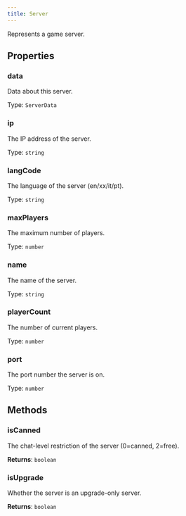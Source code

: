 ```yaml
---
title: Server
---
```



Represents a game server.


## Properties
### data


Data about this server.


Type: `ServerData`


### ip <Badge text="Getter" size="small" />	


The IP address of the server.


Type: `string`


### langCode <Badge text="Getter" size="small" />	


The language of the server (en/xx/it/pt).


Type: `string`


### maxPlayers <Badge text="Getter" size="small" />	


The maximum number of players.


Type: `number`


### name <Badge text="Getter" size="small" />	


The name of the server.


Type: `string`


### playerCount <Badge text="Getter" size="small" />	


The number of current players.


Type: `number`


### port <Badge text="Getter" size="small" />	


The port number the server is on.


Type: `number`


## Methods

### isCanned

The chat-level restriction of the server (0=canned, 2=free).

**Returns**: `boolean`

### isUpgrade

Whether the server is an upgrade-only server.

**Returns**: `boolean`
